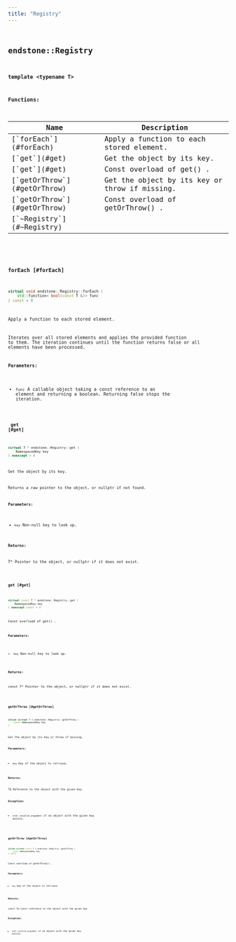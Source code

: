 ```yaml
---
title: "Registry"
---
```


## <code className="doc-symbol doc-symbol-class"/> endstone::Registry

**template &lt;typename T&gt;**
















**Functions:**

<table>
<thead>
   <tr>
      <th>Name</th>
      <th>Description</th>
   </tr>
</thead>
<tbody>
<tr key="classendstone_1_1_registry_1ad4ccf75b2d21093309be4663cbc9e71b">
    <td>[`forEach`](#forEach)</td>
    <td>Apply a function to each stored element.</td>
</tr>
<tr key="classendstone_1_1_registry_1a12086295fb74563d44e4e362cff1598b">
    <td>[`get`](#get)</td>
    <td>Get the object by its key.</td>
</tr>
<tr key="classendstone_1_1_registry_1a99649cc36f14453c0013b82e0f3843db">
    <td>[`get`](#get)</td>
    <td>Const overload of get() .</td>
</tr>
<tr key="classendstone_1_1_registry_1a72a8c099b8f3fa87b3ecd6a3b1ef4834">
    <td>[`getOrThrow`](#getOrThrow)</td>
    <td>Get the object by its key or throw if missing.</td>
</tr>
<tr key="classendstone_1_1_registry_1a2e2e60ccbebb8aea3cb57afe54f5443c">
    <td>[`getOrThrow`](#getOrThrow)</td>
    <td>Const overload of getOrThrow() .</td>
</tr>
<tr key="classendstone_1_1_registry_1a9396db9d9eea6543c7ed9d6162e9822a">
    <td>[`~Registry`](#~Registry)</td>
    <td></td>
</tr>
</tbody>
</table>

### <code className="doc-symbol doc-symbol-function"/> forEach [#forEach]

```cpp
virtual void endstone::Registry::forEach (
    std::function< bool(const T &)> func
) const = 0
```

Apply a function to each stored element.

Iterates over all stored elements and applies the provided function to them. The iteration continues until the function returns false or all elements have been processed.




**Parameters:**


* `func` A callable object taking a const reference to an element and returning a boolean. Returning false stops the iteration. 




        
### <code className="doc-symbol doc-symbol-function"/> get [#get]

```cpp
virtual T * endstone::Registry::get (
    NamespacedKey key
) noexcept = 0
```

Get the object by its key.

Returns a raw pointer to the object, or nullptr if not found.




**Parameters:**


* `key` Non-null key to look up. 



**Returns:**

T\* Pointer to the object, or nullptr if it does not exist. 





        
### <code className="doc-symbol doc-symbol-function"/> get [#get]

```cpp
virtual const T * endstone::Registry::get (
    NamespacedKey key
) noexcept const = 0
```

Const overload of get() .



**Parameters:**


* `key` Non-null key to look up. 



**Returns:**

const T\* Pointer to the object, or nullptr if it does not exist. 





        
### <code className="doc-symbol doc-symbol-function"/> getOrThrow [#getOrThrow]

```cpp
inline virtual T & endstone::Registry::getOrThrow (
    const NamespacedKey key
) 
```

Get the object by its key or throw if missing.



**Parameters:**


* `key` Key of the object to retrieve. 



**Returns:**

T& Reference to the object with the given key. 




**Exception:**


* `std::invalid_argument` if no object with the given key exists. 




        
### <code className="doc-symbol doc-symbol-function"/> getOrThrow [#getOrThrow]

```cpp
inline virtual const T & endstone::Registry::getOrThrow (
    const NamespacedKey key
) const
```

Const overload of getOrThrow() .



**Parameters:**


* `key` Key of the object to retrieve. 



**Returns:**

const T& Const reference to the object with the given key. 




**Exception:**


* `std::invalid_argument` if no object with the given key exists. 




        